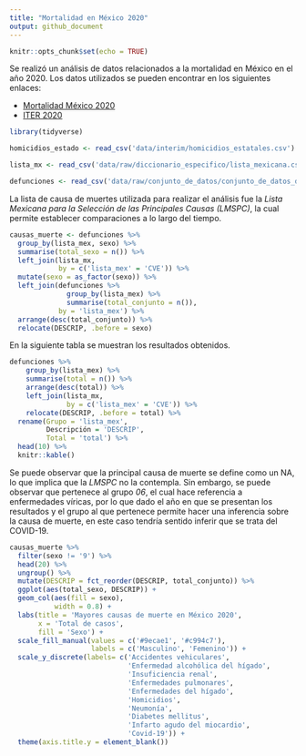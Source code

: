 ```yaml
---
title: "Mortalidad en México 2020"
output: github_document
---
```


```r
knitr::opts_chunk$set(echo = TRUE)
```

Se realizó un análisis de datos relacionados a la mortalidad en México en el año 2020. Los datos utilizados se pueden encontrar en los siguientes enlaces:

-   [Mortalidad México 2020](https://www.inegi.org.mx/programas/mortalidad/#Datos_abiertos)
-   [ITER 2020](https://www.inegi.org.mx/programas/ccpv/2020/?ps=microdatos)

```r
library(tidyverse)

homicidios_estado <- read_csv('data/interim/homicidios_estatales.csv')

lista_mx <- read_csv('data/raw/diccionario_especifico/lista_mexicana.csv')

defunciones <- read_csv('data/raw/conjunto_de_datos/conjunto_de_datos_defunciones_registradas_2020.csv')
```

La lista de causa de muertes utilizada para realizar el análisis fue la *Lista Mexicana para la Selección de las Principales Causas (LMSPC)*, la cual permite establecer comparaciones a lo largo del tiempo.

```r
causas_muerte <- defunciones %>% 
  group_by(lista_mex, sexo) %>% 
  summarise(total_sexo = n()) %>% 
  left_join(lista_mx,
            by = c('lista_mex' = 'CVE')) %>% 
  mutate(sexo = as_factor(sexo)) %>% 
  left_join(defunciones %>% 
              group_by(lista_mex) %>% 
              summarise(total_conjunto = n()),
            by = 'lista_mex') %>% 
  arrange(desc(total_conjunto)) %>% 
  relocate(DESCRIP, .before = sexo)
```

En la siguiente tabla se muestran los resultados obtenidos.

```r
defunciones %>% 
    group_by(lista_mex) %>% 
    summarise(total = n()) %>% 
    arrange(desc(total)) %>% 
    left_join(lista_mx,
              by = c('lista_mex' = 'CVE')) %>% 
    relocate(DESCRIP, .before = total) %>% 
  rename(Grupo = 'lista_mex',
         Descripción = 'DESCRIP',
         Total = 'total') %>% 
  head(10) %>% 
  knitr::kable()
```

Se puede observar que la principal causa de muerte se define como un NA, lo que implica que la *LMSPC* no la contempla. Sin embargo, se puede observar que pertenece al grupo *06*, el cual hace referencia a enfermedades víricas, por lo que dado el año en que se presentan los resultados y el grupo al que pertenece permite hacer una inferencia sobre la causa de muerte, en este caso tendría sentido inferir que se trata del COVID-19.

```r
causas_muerte %>% 
  filter(sexo != '9') %>% 
  head(20) %>% 
  ungroup() %>% 
  mutate(DESCRIP = fct_reorder(DESCRIP, total_conjunto)) %>% 
  ggplot(aes(total_sexo, DESCRIP)) +
  geom_col(aes(fill = sexo),
           width = 0.8) + 
  labs(title = 'Mayores causas de muerte en México 2020',
       x = 'Total de casos',
       fill = 'Sexo') +
  scale_fill_manual(values = c('#9ecae1', '#c994c7'),
                    labels = c('Masculino', 'Femenino')) +
  scale_y_discrete(labels= c('Accidentes vehiculares',
                             'Enfermedad alcohólica del hígado',
                             'Insuficiencia renal',
                             'Enfermedades pulmonares',
                             'Enfermedades del hígado',
                             'Homicidios',
                             'Neumonía',
                             'Diabetes mellitus',
                             'Infarto agudo del miocardio',
                             'Covid-19')) +
  theme(axis.title.y = element_blank())
```

